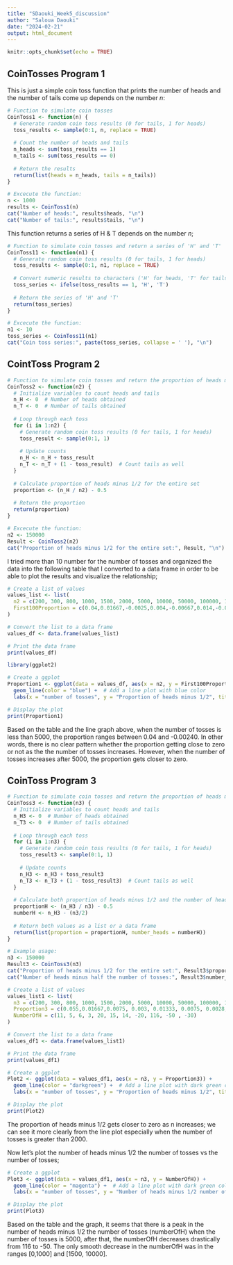 ```yaml
---
title: "SDaouki_Week5_discussion"
author: "Saloua Daouki"
date: "2024-02-21"
output: html_document
---
```


```r
knitr::opts_chunk$set(echo = TRUE)
```

## CoinTosses Program 1

This is just a simple coin toss function that prints the number of heads and the number of tails come up depends on the number $n$:

```r
# Function to simulate coin tosses
CoinToss1 <- function(n) {
  # Generate random coin toss results (0 for tails, 1 for heads)
  toss_results <- sample(0:1, n, replace = TRUE)
  
  # Count the number of heads and tails
  n_heads <- sum(toss_results == 1)
  n_tails <- sum(toss_results == 0)
  
  # Return the results
  return(list(heads = n_heads, tails = n_tails))
}

# Excecute the function:
n <- 1000
results <- CoinToss1(n)
cat("Number of heads:", results$heads, "\n")
cat("Number of tails:", results$tails, "\n")

```

This function returns a series of H & T depends on the number $n$;

```r
# Function to simulate coin tosses and return a series of 'H' and 'T'
CoinToss11 <- function(n1) {
  # Generate random coin toss results (0 for tails, 1 for heads)
  toss_results <- sample(0:1, n1, replace = TRUE)
  
  # Convert numeric results to characters ('H' for heads, 'T' for tails)
  toss_series <- ifelse(toss_results == 1, 'H', 'T')
  
  # Return the series of 'H' and 'T'
  return(toss_series)
}

# Excecute the function:
n1 <- 10
toss_series <- CoinToss11(n1)
cat("Coin toss series:", paste(toss_series, collapse = ' '), "\n")
```

## CointToss Program 2

```r
# Function to simulate coin tosses and return the proportion of heads minus 1/2 for the entire set
CoinToss2 <- function(n2) {
  # Initialize variables to count heads and tails
  n_H <- 0  # Number of heads obtained
  n_T <- 0  # Number of tails obtained
  
  # Loop through each toss
  for (i in 1:n2) {
    # Generate random coin toss results (0 for tails, 1 for heads)
    toss_result <- sample(0:1, 1)
    
    # Update counts
    n_H <- n_H + toss_result
    n_T <- n_T + (1 - toss_result)  # Count tails as well
  }
  
  # Calculate proportion of heads minus 1/2 for the entire set
  proportion <- (n_H / n2) - 0.5
  
  # Return the proportion
  return(proportion)
}

# Excecute the function:
n2 <- 150000
Result <- CoinToss2(n2)
cat("Proportion of heads minus 1/2 for the entire set:", Result, "\n")

```

I tried more than 10 number for the number of tosses and organized the data into the following table that I converted to a data frame in order to be able to plot the results and visualize the relationship; 

```r
# Create a list of values
values_list <- list(
  n2 = c(200, 300, 800, 1000, 1500, 2000, 5000, 10000, 50000, 100000, 150000),
  First100Proportion = c(0.04,0.01667,-0.0025,0.004,-0.00667,0.014,-0.0192, -0.0024, 0.00268, 0.00236, 0.00102)
)

# Convert the list to a data frame
values_df <- data.frame(values_list)

# Print the data frame
print(values_df)

```


```r
library(ggplot2)
```

```r
# Create a ggplot 
Proportion1 <- ggplot(data = values_df, aes(x = n2, y = First100Proportion)) +
  geom_line(color = "blue") +  # Add a line plot with blue color
  labs(x = "number of tosses", y = "Proportion of heads minus 1/2", title = "Proportions Vs number of tosses")  # Add axis labels and title

# Display the plot
print(Proportion1)

```

Based on the table and the line graph above, when the number of tosses is less than 5000, the proportion ranges between 0.04 and -0.00240. In other words, there is no clear pattern whether the proportion getting close to zero or not as the the number of tosses increases. However, when the number of tosses increases after 5000, the proportion gets closer to zero.


## CoinToss Program 3


```r
# Function to simulate coin tosses and return the proportion of heads minus 1/2 and the number of heads minus half the number of tosses for the entire set
CoinToss3 <- function(n3) {
  # Initialize variables to count heads and tails
  n_H3 <- 0  # Number of heads obtained
  n_T3 <- 0  # Number of tails obtained
  
  # Loop through each toss
  for (i in 1:n3) {
    # Generate random coin toss results (0 for tails, 1 for heads)
    toss_result3 <- sample(0:1, 1)
    
    # Update counts
    n_H3 <- n_H3 + toss_result3
    n_T3 <- n_T3 + (1 - toss_result3)  # Count tails as well
  }
  
  # Calculate both proportion of heads minus 1/2 and the number of heads minus half the number of tosses
  proportionH <- (n_H3 / n3) - 0.5
  numberH <- n_H3 - (n3/2)
  
  # Return both values as a list or a data frame
  return(list(proportion = proportionH, number_heads = numberH))
}

# Example usage:
n3 <- 150000
Result3 <- CoinToss3(n3)
cat("Proportion of heads minus 1/2 for the entire set:", Result3$proportion, "\n")
cat("Number of heads minus half the number of tosses:", Result3$number_heads, "\n")

```



```r
# Create a list of values
values_list1 <- list(
  n3 = c(200, 300, 800, 1000, 1500, 2000, 5000, 10000, 50000, 100000, 150000),
  Proportion3 = c(0.055,0.01667,0.0075, 0.003, 0.01333, 0.0075, 0.0028, -0.002, 0.00232, -0.0005, -0.0002 ),
  NumberOfH = c(11, 5, 6, 3, 20, 15, 14, -20, 116, -50 , -30)
)

# Convert the list to a data frame
values_df1 <- data.frame(values_list1)

# Print the data frame
print(values_df1)

```



```r
# Create a ggplot 
Plot2 <- ggplot(data = values_df1, aes(x = n3, y = Proportion3)) +
  geom_line(color = "darkgreen") +  # Add a line plot with dark green color
  labs(x = "number of tosses", y = "Proportion of heads minus 1/2", title = "Proportions Vs number of tosses")  # Add axis labels and title

# Display the plot
print(Plot2)

```

The proportion of heads minus 1/2 gets closer to zero as n increases; we can see it more clearly from the line plot especially when the number of tosses is greater than 2000.

Now let's plot the number of heads minus 1/2 the number of tosses vs the number of tosses;

```r
# Create a ggplot 
Plot3 <- ggplot(data = values_df1, aes(x = n3, y = NumberOfH)) +
  geom_line(color = "magenta") +  # Add a line plot with dark green color
  labs(x = "number of tosses", y = "Number of heads minus 1/2 number of tosses", title = "H-(n/2) Vs number of tosses")  # Add axis labels and title

# Display the plot
print(Plot3)

```
Based on the table and the graph, it seems that there is a peak in the number of heads minus 1/2 the number of tosses (numberOfH) when the number of tosses is 5000, after that, the numberOfH decreases drastically from 116 to -50. The only smooth decrease in the numberOfH was in the ranges [0,1000] and [1500, 10000].

